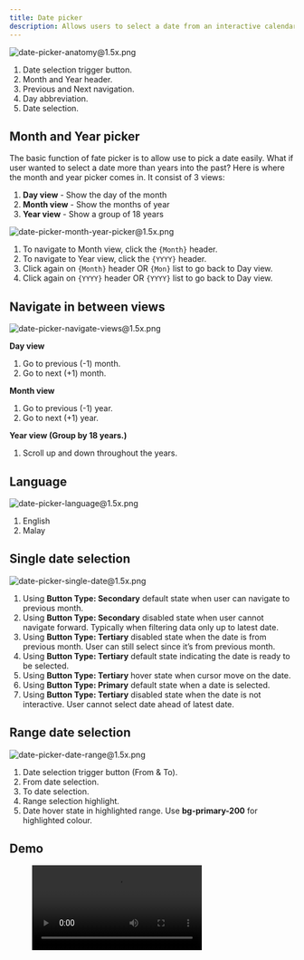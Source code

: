 ```yaml
---
title: Date picker
description: Allows users to select a date from an interactive calendar.
---
```



![date-picker-anatomy@1.5x.png](/design/date-picker-anatomy1.5x.png)

1. Date selection trigger button.
2. Month and Year header.
3. Previous and Next navigation.
4. Day abbreviation.
5. Date selection.

## Month and Year picker

The basic function of fate picker is to allow use to pick a date easily. What if user wanted to select a date more than years into the past? Here is where the month and year picker comes in. It consist of 3 views:

1. **Day view** - Show the day of the month
2. **Month view** - Show the months of year
3. **Year view** - Show a group of 18 years

![date-picker-month-year-picker@1.5x.png](/design/date-picker-month-year-picker1.5x.png)

1. To navigate to Month view, click the `{Month}` header.
2. To navigate to Year view, click the `{YYYY}` header.
3. Click again on `{Month}` header OR `{Mon}` list to go back to Day view.
4. Click again on `{YYYY}` header OR `{YYYY}` list to go back to Day view.

## Navigate in between views

![date-picker-navigate-views@1.5x.png](/design/date-picker-navigate-views1.5x.png)

**Day view**

1. Go to previous (-1) month.
2. Go to next (+1) month.

**Month view**

1. Go to previous (-1) year.
2. Go to next (+1) year.

**Year view (Group by 18 years.)**

1. Scroll up and down throughout the years.

## Language

![date-picker-language@1.5x.png](/design/date-picker-language1.5x.png)

1. English
2. Malay

## Single date selection

![date-picker-single-date@1.5x.png](/design/date-picker-single-date1.5x.png)

1. Using **Button Type: Secondary** default state when user can navigate to previous month.
2. Using **Button Type: Secondary** disabled state when user cannot navigate forward. Typically when filtering data only up to latest date.
3. Using **Button Type: Tertiary** disabled state when the date is from previous month. User can still select since it’s from previous month.
4. Using **Button Type: Tertiary** default state indicating the date is ready to be selected.
5. Using **Button Type: Tertiary** hover state when cursor move on the date.
6. Using **Button Type: Primary** default state when a date is selected.
7. Using **Button Type: Tertiary** disabled state when the date is not interactive. User cannot select date ahead of latest date.

## Range date selection

![date-picker-date-range@1.5x.png](/design/date-picker-date-range1.5x.png)

1. Date selection trigger button (From & To).
2. From date selection.
3. To date selection.
4. Range selection highlight.
5. Date hover state in highlighted range. Use **bg-primary-200** for highlighted colour.

## Demo

<figure>
  <video controls="true" allowfullscreen="true">
    <source src={s3("/design/date-picker-demo.mov")} type="video/mp4" />
  </video>
</figure>
